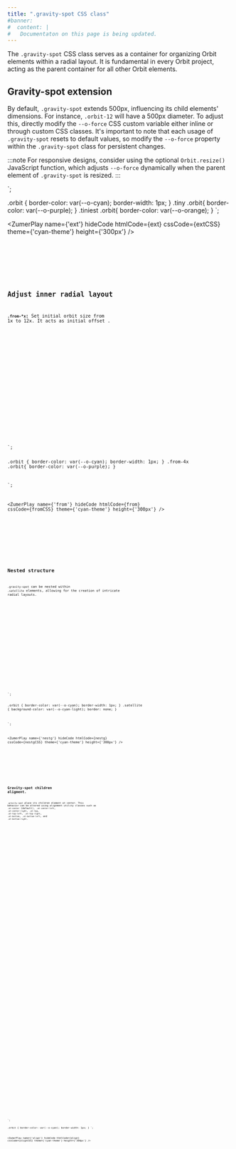 ```yaml
---
title: ".gravity-spot CSS class"
#banner: 
#  content: |
#   Documentaton on this page is being updated.
---
```



The `.gravity-spot` CSS class serves as a container for organizing Orbit elements within a radial layout. It is fundamental in every Orbit project, acting as the parent container for all other Orbit elements.

## Gravity-spot extension 

By default, `.gravity-spot` extends 500px, influencing its child elements' dimensions. For instance, `.orbit-12` will have a 500px diameter. To adjust this, directly modify the `--o-force` CSS custom variable either inline or through custom CSS classes. It's important to note that each usage of `.gravity-spot` resets to default values, so modify the `--o-force` property within the `.gravity-spot` class for persistent changes.

:::note
For responsive designs, consider using the optional `Orbit.resize()` JavaScript function, which adjusts `--o-force` dynamically when the parent element of `.gravity-spot` is resized.
:::

<div class="bigbang">
  <div class="gravity-spot">
   <div class="orbit"></div>
   <div class="orbit"></div>
   <div class="orbit"></div>
  </div>
  <div class="gravity-spot tiny " style="--o-force:200px">
   <div class="orbit"></div>
   <div class="orbit"></div>
   <div class="orbit"></div>
  
  </div>
  <div class="gravity-spot tiniest" style="--o-force:100px">
   <div class="orbit"></div>
   <div class="orbit"></div>
   <div class="orbit"></div>
  
  </div>
</div>
`;

.orbit {
border-color: var(--o-cyan);
border-width: 1px;
}
.tiny .orbit{
border-color: var(--o-purple);
}
.tiniest .orbit{
border-color: var(--o-orange);
}
`;

<ZumerPlay name={'ext'} hideCode htmlCode={ext} cssCode={extCSS} theme={'cyan-theme'} height={'300px'} />

<Tabs>
  <TabItem label="HTML" icon="seti:html">
    <Code code={ext} lang="html" />
  </TabItem>
  <TabItem label="CSS" icon="seti:css">
    <Code code={extCSS} lang="css" />
  </TabItem>
</Tabs>

## Adjust inner radial layout
**`.from-*x`:** Set initial orbit size from 1x to 12x. It acts as initial offset .

<div class="bigbang">
  <div class="gravity-spot">
   <div class="orbit"></div>
   <div class="orbit"></div>
   <div class="orbit"></div>
  </div>
  <div class="gravity-spot from-4x">
   <div class="orbit"></div>
   <div class="orbit"></div>
   <div class="orbit"></div>
  
  </div>
</div>
`;

.orbit {
border-color: var(--o-cyan);
border-width: 1px;
}
.from-4x .orbit{
border-color: var(--o-purple);
}

`;

<ZumerPlay name={'from'} hideCode htmlCode={from} cssCode={fromCSS} theme={'cyan-theme'} height={'300px'} />

<Tabs>
  <TabItem label="HTML" icon="seti:html">
    <Code code={from} lang="html" />
  </TabItem>
  <TabItem label="CSS" icon="seti:css">
    <Code code={fromCSS} lang="css" />
  </TabItem>
</Tabs>

## Nested structure 

`.gravity-spot` can be nested within `.satellite` elements, allowing for the creation of intricate radial layouts.

<div class="bigbang">
  <div class="gravity-spot">
    <div class="orbit"></div>
    <div class="orbit">
      <div class="satellite">
        <div class="gravity-spot"> <!-- Nested example -->
          <div class="orbit"></div>
        </div>
      </div>
    </div>
  </div>
</div>
`;

.orbit {
border-color: var(--o-cyan);
border-width: 1px;
}
.satellite {
background-color: var(--o-cyan-light);
border: none;
}

`;

<ZumerPlay name={'nestg'} hideCode htmlCode={nestg} cssCode={nestgCSS} theme={'cyan-theme'} height={'300px'} />

<Tabs>
  <TabItem label="HTML" icon="seti:html">
    <Code code={nestg} lang="html" />
  </TabItem>
  <TabItem label="CSS" icon="seti:css">
    <Code code={nestgCSS} lang="css" />
  </TabItem>
</Tabs>




## Gravity-spot children aligment.
`.gravity-spot` place its children element at center. This behavior can be altered using alignment utility classes such as `.at-center` (default), `.at-center-left`, `.at-center-right`, `.at-top`, `.at-top-left`, `.at-top-right`, `.at-bottom`, `.at-bottom-left`, and `.at-bottom-right`.

<div class="bigbang">
  <div class="gravity-spot at-center" style="--o-force:300px">
   <div class="orbit"></div>
   <div class="orbit"></div>
   <div class="orbit"></div>
   <div class="orbit"></div>
  </div>
  <div class="gravity-spot at-center-left" style="--o-force:300px">
   <div class="orbit"></div>
   <div class="orbit"></div>
   <div class="orbit"></div>
   <div class="orbit"></div>
  </div>
  <div class="gravity-spot at-center-right" style="--o-force:300px">
   <div class="orbit"></div>
   <div class="orbit"></div>
   <div class="orbit"></div>
   <div class="orbit"></div>
  </div>
  <div class="gravity-spot at-bottom" style="--o-force:300px">
    <div class="orbit"></div>
    <div class="orbit"></div>
    <div class="orbit"></div>
    <div class="orbit"></div>
  </div>
  <div class="gravity-spot at-bottom-left" style="--o-force:300px">
   <div class="orbit"></div>
   <div class="orbit"></div>
   <div class="orbit"></div>
   <div class="orbit"></div>
  </div>
  <div class="gravity-spot at-bottom-right" style="--o-force:300px">
   <div class="orbit"></div>
   <div class="orbit"></div>
   <div class="orbit"></div>
   <div class="orbit"></div>
  </div>
    <div class="gravity-spot at-top" style="--o-force:300px">
    <div class="orbit"></div>
    <div class="orbit"></div>
    <div class="orbit"></div>
    <div class="orbit"></div>
  </div>
  <div class="gravity-spot at-top-left" style="--o-force:300px">
   <div class="orbit"></div>
   <div class="orbit"></div>
   <div class="orbit"></div>
   <div class="orbit"></div>
  </div>
  <div class="gravity-spot at-top-right" style="--o-force:300px">
   <div class="orbit"></div>
   <div class="orbit"></div>
   <div class="orbit"></div>
   <div class="orbit"></div>
  </div>
</div>
`;

.orbit {
border-color: var(--o-cyan);
border-width: 1px;
}
`;

<ZumerPlay name={'align'} hideCode htmlCode={align} cssCode={alignCSS} theme={'cyan-theme'} height={'300px'} />

<Tabs>
  <TabItem label="HTML" icon="seti:html">
    <Code code={align} lang="html" />
  </TabItem>
  <TabItem label="CSS" icon="seti:css">
    <Code code={alignCSS} lang="css" />
  </TabItem>
</Tabs>

